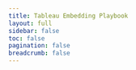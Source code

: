 ```yaml
---
title: Tableau Embedding Playbook
layout: full
sidebar: false
toc: false
pagination: false
breadcrumb: false
---
```



<Hero 
  src='https://public.tableau.com/views/Superstore_dark/ProfitabilityE'
  width='800'
  height='830'
  hideTabs={true}
  device='default'
/>
